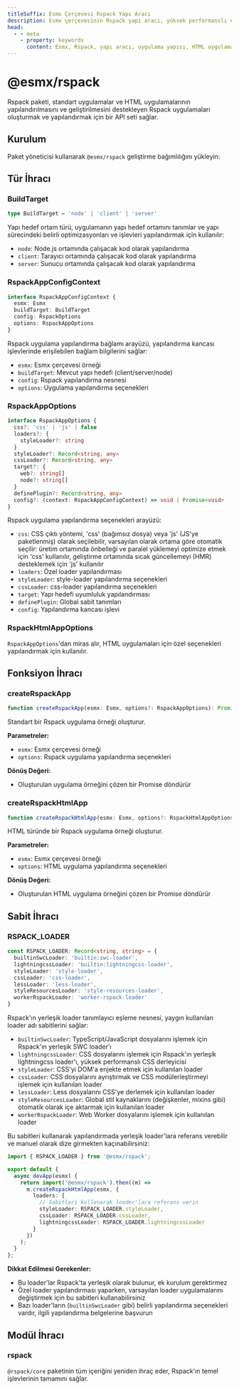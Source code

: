 ```yaml
---
titleSuffix: Esmx Çerçevesi Rspack Yapı Aracı
description: Esmx çerçevesinin Rspack yapı aracı, yüksek performanslı uygulama yapı yetenekleri sunar, standart uygulamalar ve HTML uygulamalarının geliştirilmesini ve yapılandırılmasını destekler, yerleşik çeşitli kaynak işlemciler ve optimizasyon yapılandırmaları içerir.
head:
  - - meta
    - property: keywords
      content: Esmx, Rspack, yapı aracı, uygulama yapısı, HTML uygulaması, TypeScript, CSS, kaynak işleme, performans optimizasyonu
---
```



# @esmx/rspack

Rspack paketi, standart uygulamalar ve HTML uygulamalarının yapılandırılmasını ve geliştirilmesini destekleyen Rspack uygulamaları oluşturmak ve yapılandırmak için bir API seti sağlar.

## Kurulum

Paket yöneticisi kullanarak `@esmx/rspack` geliştirme bağımlılığını yükleyin:

<PackageManagerTabs command="install @esmx/rspack -D" />

## Tür İhracı

### BuildTarget

```ts
type BuildTarget = 'node' | 'client' | 'server'
```

Yapı hedef ortam türü, uygulamanın yapı hedef ortamını tanımlar ve yapı sürecindeki belirli optimizasyonları ve işlevleri yapılandırmak için kullanılır:
- `node`: Node.js ortamında çalışacak kod olarak yapılandırma
- `client`: Tarayıcı ortamında çalışacak kod olarak yapılandırma
- `server`: Sunucu ortamında çalışacak kod olarak yapılandırma

### RspackAppConfigContext

```ts
interface RspackAppConfigContext {
  esmx: Esmx
  buildTarget: BuildTarget
  config: RspackOptions
  options: RspackAppOptions
}
```

Rspack uygulama yapılandırma bağlamı arayüzü, yapılandırma kancası işlevlerinde erişilebilen bağlam bilgilerini sağlar:
- `esmx`: Esmx çerçevesi örneği
- `buildTarget`: Mevcut yapı hedefi (client/server/node)
- `config`: Rspack yapılandırma nesnesi
- `options`: Uygulama yapılandırma seçenekleri

### RspackAppOptions

```ts
interface RspackAppOptions {
  css?: 'css' | 'js' | false
  loaders?: {
    styleLoader?: string
  }
  styleLoader?: Record<string, any>
  cssLoader?: Record<string, any>
  target?: {
    web?: string[]
    node?: string[]
  }
  definePlugin?: Record<string, any>
  config?: (context: RspackAppConfigContext) => void | Promise<void>
}
```

Rspack uygulama yapılandırma seçenekleri arayüzü:
- `css`: CSS çıktı yöntemi, 'css' (bağımsız dosya) veya 'js' (JS'ye paketlenmiş) olarak seçilebilir, varsayılan olarak ortama göre otomatik seçilir: üretim ortamında önbelleği ve paralel yüklemeyi optimize etmek için 'css' kullanılır, geliştirme ortamında sıcak güncellemeyi (HMR) desteklemek için 'js' kullanılır
- `loaders`: Özel loader yapılandırması
- `styleLoader`: style-loader yapılandırma seçenekleri
- `cssLoader`: css-loader yapılandırma seçenekleri
- `target`: Yapı hedefi uyumluluk yapılandırması
- `definePlugin`: Global sabit tanımları
- `config`: Yapılandırma kancası işlevi

### RspackHtmlAppOptions

`RspackAppOptions`'dan miras alır, HTML uygulamaları için özel seçenekleri yapılandırmak için kullanılır.

## Fonksiyon İhracı

### createRspackApp

```ts
function createRspackApp(esmx: Esmx, options?: RspackAppOptions): Promise<App>
```

Standart bir Rspack uygulama örneği oluşturur.

**Parametreler:**
- `esmx`: Esmx çerçevesi örneği
- `options`: Rspack uygulama yapılandırma seçenekleri

**Dönüş Değeri:**
- Oluşturulan uygulama örneğini çözen bir Promise döndürür

### createRspackHtmlApp

```ts
function createRspackHtmlApp(esmx: Esmx, options?: RspackHtmlAppOptions): Promise<App>
```

HTML türünde bir Rspack uygulama örneği oluşturur.

**Parametreler:**
- `esmx`: Esmx çerçevesi örneği
- `options`: HTML uygulama yapılandırma seçenekleri

**Dönüş Değeri:**
- Oluşturulan HTML uygulama örneğini çözen bir Promise döndürür

## Sabit İhracı
### RSPACK_LOADER

```ts
const RSPACK_LOADER: Record<string, string> = {
  builtinSwcLoader: 'builtin:swc-loader',
  lightningcssLoader: 'builtin:lightningcss-loader',
  styleLoader: 'style-loader',
  cssLoader: 'css-loader',
  lessLoader: 'less-loader',
  styleResourcesLoader: 'style-resources-loader',
  workerRspackLoader: 'worker-rspack-loader'
}
```

Rspack'ın yerleşik loader tanımlayıcı eşleme nesnesi, yaygın kullanılan loader adı sabitlerini sağlar:

- `builtinSwcLoader`: TypeScript/JavaScript dosyalarını işlemek için Rspack'ın yerleşik SWC loader'ı
- `lightningcssLoader`: CSS dosyalarını işlemek için Rspack'ın yerleşik lightningcss loader'ı, yüksek performanslı CSS derleyicisi
- `styleLoader`: CSS'yi DOM'a enjekte etmek için kullanılan loader
- `cssLoader`: CSS dosyalarını ayrıştırmak ve CSS modülerleştirmeyi işlemek için kullanılan loader
- `lessLoader`: Less dosyalarını CSS'ye derlemek için kullanılan loader
- `styleResourcesLoader`: Global stil kaynaklarını (değişkenler, mixins gibi) otomatik olarak içe aktarmak için kullanılan loader
- `workerRspackLoader`: Web Worker dosyalarını işlemek için kullanılan loader

Bu sabitleri kullanarak yapılandırmada yerleşik loader'lara referans verebilir ve manuel olarak dize girmekten kaçınabilirsiniz:

```ts title="src/entry.node.ts"
import { RSPACK_LOADER } from '@esmx/rspack';

export default {
  async devApp(esmx) {
    return import('@esmx/rspack').then((m) =>
      m.createRspackHtmlApp(esmx, {
        loaders: {
          // Sabitleri kullanarak loader'lara referans verin
          styleLoader: RSPACK_LOADER.styleLoader,
          cssLoader: RSPACK_LOADER.cssLoader,
          lightningcssLoader: RSPACK_LOADER.lightningcssLoader
        }
      })
    );
  }
};
```

**Dikkat Edilmesi Gerekenler:**
- Bu loader'lar Rspack'ta yerleşik olarak bulunur, ek kurulum gerektirmez
- Özel loader yapılandırması yaparken, varsayılan loader uygulamalarını değiştirmek için bu sabitleri kullanabilirsiniz
- Bazı loader'ların (`builtinSwcLoader` gibi) belirli yapılandırma seçenekleri vardır, ilgili yapılandırma belgelerine başvurun

## Modül İhracı

### rspack

`@rspack/core` paketinin tüm içeriğini yeniden ihraç eder, Rspack'ın temel işlevlerinin tamamını sağlar.